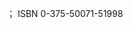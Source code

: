 {{cite book
 |title=  ''Work In Progress''
 |trans_title= 《高感性事业》
 |author1= Michael Dammann Eisner |authorlink1= 邁克·艾斯納<!--前面一个等号后添加作者名称，后一个等号后添加作者链接（比如某些教授的个人主页）-->
 |author2= Tony Schwartz 施瓦茨 |authorlink2=
 |coauthors=  刘俊英
 |editor1-last= |editor1-first= |editor1-link=
 |year={{{year| 2004<!--在这个注释之前，竖杠之后添加出版年份，之所以这样做是因为一本书的第一版和第二版可能共用一个isbn，所以提供更改出版年份的功能--> }}}
|date= 
|work = 中信出版社
 |publisher= [[中国中信集团|中信集团]]
 |location= [[中国大陸]]
 |isbn= 750-860-051-7
 |url=  https://books.google.com/books?id=6lR2gSAyjaAC&pg=PA41&lpg=PA41&dq=%E7%BE%8E%E5%9C%8B%E5%9C%8B%E5%AE%B6%E5%BB%A3%E6%92%AD%E5%85%AC%E5%8F%B8++.hk&source=bl&ots=cuFhJfgsqw&sig=4IgRq_vFCA304LIQZ8EOdQh-Np4&sa=X&ei=H1_0VJr-EYTJmAXPhoL4Ag&ved=0CFgQ6AEwCQ#v=onepage&q=%E7%BE%8E%E5%9C%8B%E5%9C%8B%E5%AE%B6%E5%BB%A3%E6%92%AD%E5%85%AC%E5%8F%B8%20&f=false
 |language=zh 
 |quote={{{quote|}}}<!--不要更改-->
 |page={{{page|}}}<!--不要更改-->
 |pages={{{pages|412頁}}}<!--不要更改-->
 |ref={{{ref|, 9787508600512}}}<!--不要更改-->
}}{{zh-cn}}； ISBN 0-375-50071-5{{en icon}}1998